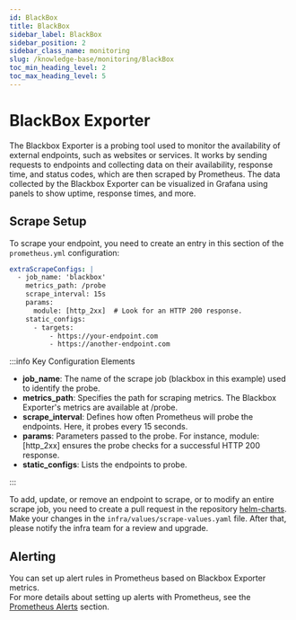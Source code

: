 ```yaml
---
id: BlackBox
title: BlackBox
sidebar_label: BlackBox
sidebar_position: 2
sidebar_class_name: monitoring
slug: /knowledge-base/monitoring/BlackBox
toc_min_heading_level: 2
toc_max_heading_level: 5
---
```




# BlackBox Exporter
The Blackbox Exporter is a probing tool used to monitor the availability of external endpoints, such as websites or services.
It works by sending requests to endpoints and collecting data on their availability, response time, and status codes,
which are then scraped by Prometheus. The data collected by the Blackbox Exporter can be visualized in Grafana using panels
to show uptime, response times, and more.

## Scrape Setup
To scrape your endpoint, you need to create an entry in this section of the `prometheus.yml` configuration:

```yaml
extraScrapeConfigs: |
  - job_name: 'blackbox'
    metrics_path: /probe
    scrape_interval: 15s
    params:
      module: [http_2xx]  # Look for an HTTP 200 response.
    static_configs:
      - targets:
          - https://your-endpoint.com
          - https://another-endpoint.com

```
:::info Key Configuration Elements

- **job_name**: The name of the scrape job (blackbox in this example) used to identify the probe.
- **metrics_path**: Specifies the path for scraping metrics. The Blackbox Exporter's metrics are available at /probe.
- **scrape_interval**: Defines how often Prometheus will probe the endpoints. Here, it probes every 15 seconds.
- **params**: Parameters passed to the probe. For instance, module: [http_2xx] ensures the probe checks for a successful HTTP 200 response.
- **static_configs**: Lists the endpoints to probe.

:::

To add, update, or remove an endpoint to scrape, or to modify an entire scrape job, you need to create a pull request in the repository
[helm-charts](https://github.com/MapColonies/helm-charts). Make your changes in the `infra/values/scrape-values.yaml` file.
After that, please notify the infra team for a review and upgrade.

## Alerting
You can set up alert rules in Prometheus based on Blackbox Exporter metrics.  
For more details about setting up alerts with Prometheus, see the [Prometheus Alerts](./Prometheus#prometheus-alerts) section.
